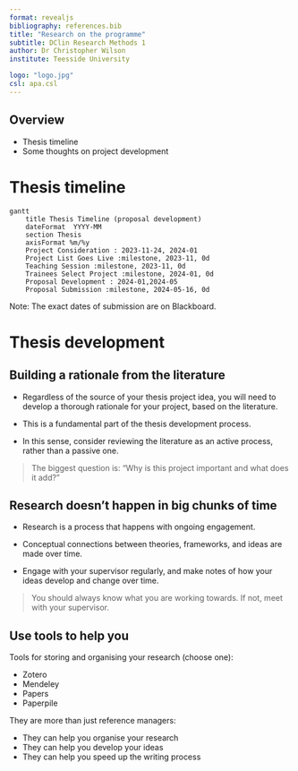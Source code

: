 ```yaml
---
format: revealjs
bibliography: references.bib
title: "Research on the programme"
subtitle: DClin Research Methods 1
author: Dr Christopher Wilson
institute: Teesside University

logo: "logo.jpg"
csl: apa.csl
---
```


## Overview

- Thesis timeline
- Some thoughts on project development

# Thesis timeline

```mermaid
gantt
    title Thesis Timeline (proposal development)
    dateFormat  YYYY-MM
    section Thesis
    axisFormat %m/%y
    Project Consideration : 2023-11-24, 2024-01
    Project List Goes Live :milestone, 2023-11, 0d
    Teaching Session :milestone, 2023-11, 0d
    Trainees Select Project :milestone, 2024-01, 0d
    Proposal Development : 2024-01,2024-05
    Proposal Submission :milestone, 2024-05-16, 0d

```

Note: The exact dates of submission are on Blackboard.

# Thesis development

## Building a rationale from the literature

- Regardless of the source of your thesis project idea, you will need to develop a thorough rationale for your project, based on the literature.

- This is a fundamental part of the thesis development process.

- In this sense, consider reviewing the literature as an active process, rather than a passive one.

> The biggest question is: "Why is this project important and what does it add?"

## Research doesn't happen in big chunks of time

- Research is a process that happens with ongoing engagement.

- Conceptual connections between theories, frameworks, and ideas are made over time.

- Engage with your supervisor regularly, and make notes of how your ideas develop and change over time.

> You should always know what you are working towards. If not, meet with your supervisor.

## Use tools to help you

Tools for storing and organising your research (choose one):

- Zotero
- Mendeley
- Papers
- Paperpile

They are more than just reference managers:

- They can help you organise your research
- They can help you develop your ideas
- They can help you speed up the writing process